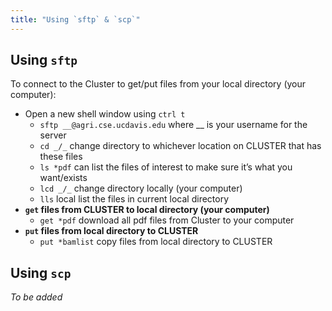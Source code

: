 ```yaml
---
title: "Using `sftp` & `scp`"
---
```


## Using `sftp` 

To connect to the Cluster to get/put files from your local directory (your computer):

 - Open a new shell window using `ctrl t`
    - `sftp __@agri.cse.ucdavis.edu` where __ is your username for the server
    - `cd _/_`  change directory to whichever location on CLUSTER that has these files
    - `ls *pdf` can list the files of interest to make sure it's what you want/exists
    - `lcd _/_` change directory locally (your computer)
    - `lls` local list the files in current local directory
 - **`get` files from CLUSTER to local directory (your computer)**
    - `get *pdf` download all pdf files from Cluster to your computer
 - **`put` files from local directory to CLUSTER**
    - `put *bamlist` copy files from local directory to CLUSTER
    
## Using `scp`

*To be added*